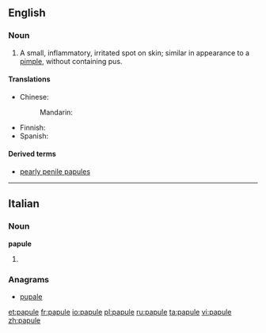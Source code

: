 ==English==

===Noun===
{{en-noun}}

# A small, inflammatory, irritated spot on skin; similar in appearance to a [[pimple]], without containing pus.

====Translations====
{{trans-top|small, inflammatory spot on skin without pus}}
* Chinese:
*: Mandarin: {{t+|cmn|丘疹|tr=qiūzhěn|sc=Hani}}
{{trans-mid}}
* Finnish: {{t|fi|näppylä}}
* Spanish: {{t+|es|pápula}} {{f}}
{{trans-bottom}}

====Derived terms====
* [[pearly penile papules]]

----

==Italian==

===Noun===
'''papule''' {{f}}

# {{plural of|papula|lang=it}}

===Anagrams===
* [[pupale#Italian|pupale]]

[[et:papule]]
[[fr:papule]]
[[io:papule]]
[[pl:papule]]
[[ru:papule]]
[[ta:papule]]
[[vi:papule]]
[[zh:papule]]